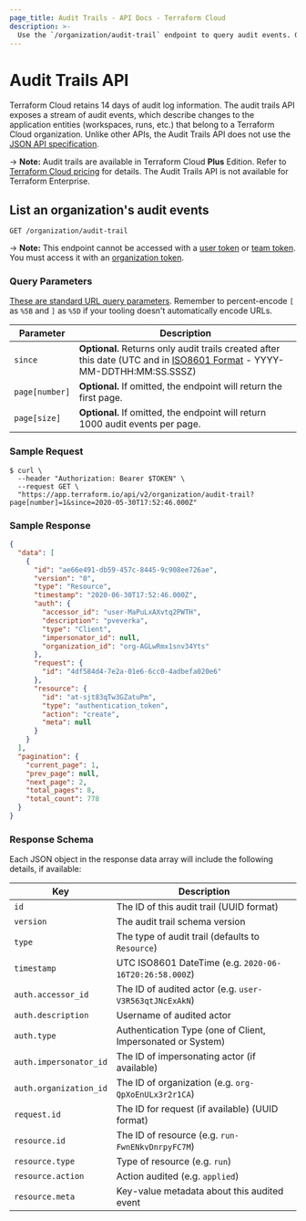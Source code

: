 ```yaml
---
page_title: Audit Trails - API Docs - Terraform Cloud
description: >-
  Use the `/organization/audit-trail` endpoint to query audit events. Get a list of an organization's audit events for the past 14 days using the HTTP API.
---
```


[200]: https://developer.mozilla.org/en-US/docs/Web/HTTP/Status/200

[201]: https://developer.mozilla.org/en-US/docs/Web/HTTP/Status/201

[202]: https://developer.mozilla.org/en-US/docs/Web/HTTP/Status/202

[204]: https://developer.mozilla.org/en-US/docs/Web/HTTP/Status/204

[400]: https://developer.mozilla.org/en-US/docs/Web/HTTP/Status/400

[401]: https://developer.mozilla.org/en-US/docs/Web/HTTP/Status/401

[403]: https://developer.mozilla.org/en-US/docs/Web/HTTP/Status/403

[404]: https://developer.mozilla.org/en-US/docs/Web/HTTP/Status/404

[409]: https://developer.mozilla.org/en-US/docs/Web/HTTP/Status/409

[412]: https://developer.mozilla.org/en-US/docs/Web/HTTP/Status/412

[422]: https://developer.mozilla.org/en-US/docs/Web/HTTP/Status/422

[429]: https://developer.mozilla.org/en-US/docs/Web/HTTP/Status/429

[500]: https://developer.mozilla.org/en-US/docs/Web/HTTP/Status/500

[504]: https://developer.mozilla.org/en-US/docs/Web/HTTP/Status/504

[JSON API document]: /terraform/cloud-docs/api-docs#json-api-documents

[JSON API error object]: https://jsonapi.org/format/#error-objects

# Audit Trails API

Terraform Cloud retains 14 days of audit log information. The audit trails API exposes a stream of audit events, which describe changes to the application entities (workspaces, runs, etc.) that belong to a Terraform Cloud organization. Unlike other APIs, the Audit Trails API does not use the [JSON API specification](/terraform/cloud-docs/api-docs#json-api-formatting).

-> **Note:** Audit trails are available in Terraform Cloud **Plus** Edition. Refer to [Terraform Cloud pricing](https://www.hashicorp.com/products/terraform/pricing) for details. The Audit Trails API is not available for Terraform Enterprise.

## List an organization's audit events

`GET /organization/audit-trail`

-> **Note:** This endpoint cannot be accessed with a [user token](/terraform/cloud-docs/users-teams-organizations/users#api-tokens) or [team token](/terraform/cloud-docs/users-teams-organizations/api-tokens#team-api-tokens). You must access it with an [organization token](/terraform/cloud-docs/users-teams-organizations/api-tokens#organization-api-tokens).

### Query Parameters

[These are standard URL query parameters](/terraform/cloud-docs/api-docs#query-parameters). Remember to percent-encode `[` as `%5B` and `]` as `%5D` if your tooling doesn't automatically encode URLs.

| Parameter      | Description                                                                                                                                                                      |
| -------------- | -------------------------------------------------------------------------------------------------------------------------------------------------------------------------------- |
| `since`        | **Optional.** Returns only audit trails created after this date (UTC and in [ISO8601 Format](https://www.iso.org/iso-8601-date-and-time-format.html) - YYYY-MM-DDTHH:MM:SS.SSSZ) |
| `page[number]` | **Optional.** If omitted, the endpoint will return the first page.                                                                                                               |
| `page[size]`   | **Optional.** If omitted, the endpoint will return 1000 audit events per page.                                                                                                   |

### Sample Request

```shell
$ curl \
  --header "Authorization: Bearer $TOKEN" \
  --request GET \
  "https://app.terraform.io/api/v2/organization/audit-trail?page[number]=1&since=2020-05-30T17:52:46.000Z"
```

### Sample Response

```json
{
  "data": [
    {
      "id": "ae66e491-db59-457c-8445-9c908ee726ae",
      "version": "0",
      "type": "Resource",
      "timestamp": "2020-06-30T17:52:46.000Z",
      "auth": {
        "accessor_id": "user-MaPuLxAXvtq2PWTH",
        "description": "pveverka",
        "type": "Client",
        "impersonator_id": null,
        "organization_id": "org-AGLwRmx1snv34Yts"
      },
      "request": {
        "id": "4df584d4-7e2a-01e6-6cc0-4adbefa020e6"
      },
      "resource": {
        "id": "at-sjt83qTw3GZatuPm",
        "type": "authentication_token",
        "action": "create",
        "meta": null
      }
    }
  ],
  "pagination": {
    "current_page": 1,
    "prev_page": null,
    "next_page": 2,
    "total_pages": 8,
    "total_count": 778
  }
}
```

### Response Schema

Each JSON object in the response data array will include the following details, if available:

| Key                    | Description                                                 |
| ---------------------- | ----------------------------------------------------------- |
| `id`                   | The ID of this audit trail (UUID format)                    |
| `version`              | The audit trail schema version                              |
| `type`                 | The type of audit trail (defaults to `Resource`)            |
| `timestamp`            | UTC ISO8601 DateTime (e.g. `2020-06-16T20:26:58.000Z`)      |
| `auth.accessor_id`     | The ID of audited actor (e.g. `user-V3R563qtJNcExAkN`)      |
| `auth.description`     | Username of audited actor                                   |
| `auth.type`            | Authentication Type (one of Client, Impersonated or System) |
| `auth.impersonator_id` | The ID of impersonating actor (if available)                |
| `auth.organization_id` | The ID of organization (e.g. `org-QpXoEnULx3r2r1CA`)        |
| `request.id`           | The ID for request (if available) (UUID format)             |
| `resource.id`          | The ID of resource (e.g. `run-FwnENkvDnrpyFC7M`)            |
| `resource.type`        | Type of resource (e.g. `run`)                               |
| `resource.action`      | Action audited (e.g. `applied`)                             |
| `resource.meta`        | Key-value metadata about this audited event                 |
